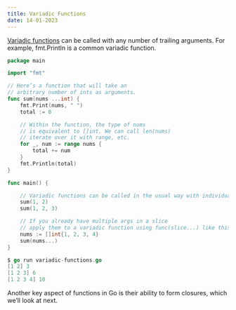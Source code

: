 ```yaml
---
title: Variadic Functions
date: 14-01-2023
---
```


[Variadic functions](https://en.wikipedia.org/wiki/Variadic_function) can be called with any number of trailing arguments. For example, fmt.Println is a common variadic function.

```go
package main

import "fmt"

// Here’s a function that will take an
// arbitrary number of ints as arguments.
func sum(nums ...int) {
    fmt.Print(nums, " ")
    total := 0

    // Within the function, the type of nums
    // is equivalent to []int. We can call len(nums)
    // iterate over it with range, etc.
    for _, num := range nums {
        total += num
    }
    fmt.Println(total)
}

func main() {

    // Variadic functions can be called in the usual way with individual arguments.
    sum(1, 2)
    sum(1, 2, 3)

    // If you already have multiple args in a slice
    // apply them to a variadic function using func(slice...) like this.
    nums := []int{1, 2, 3, 4}
    sum(nums...)
}
```

```go
$ go run variadic-functions.go
[1 2] 3
[1 2 3] 6
[1 2 3 4] 10
```

Another key aspect of functions in Go is their ability to form closures, which we’ll look at next.
